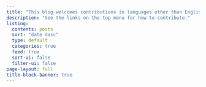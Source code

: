 ---
title: "This blog welcomes contributions in languages other than English."
description: "See the links on the top menu for how to contribute."
listing:
  contents: posts
  sort: "date desc"
  type: default
  categories: true
  feed: true
  sort-ui: false
  filter-ui: false
page-layout: full
title-block-banner: true
---
